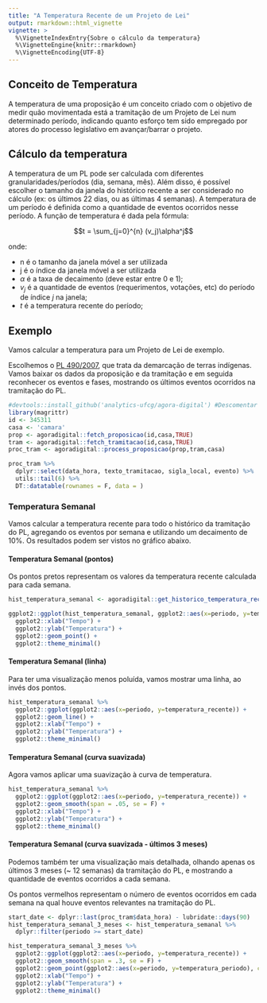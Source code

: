 ```yaml
---
title: "A Temperatura Recente de um Projeto de Lei"
output: rmarkdown::html_vignette
vignette: >
  %\VignetteIndexEntry{Sobre o cálculo da temperatura}
  %\VignetteEngine{knitr::rmarkdown}
  %\VignetteEncoding{UTF-8}
---
```


## Conceito de Temperatura

A temperatura de uma proposição é um conceito criado com o objetivo de medir quão movimentada está a tramitação de um Projeto de Lei num determinado período, indicando quanto esforço tem sido empregado por atores do processo legislativo em avançar/barrar o projeto.

## Cálculo da temperatura

A temperatura de um PL pode ser calculada com diferentes granularidades/períodos (dia, semana, mês). Além disso, é possível escolher o tamanho da janela do histórico recente a ser considerado no cálculo (ex: os últimos 22 dias, ou as últimas 4 semanas). A temperatura de um período é definida como a quantidade de eventos ocorridos nesse período. A função de temperatura é dada pela fórmula:

$$t = \sum_{j=0}^{n} (v_j)\alpha^j$$

onde:  

  - n é o tamanho da janela móvel a ser utilizada
  - j é o índice da janela móvel a ser utilizada
  - $\alpha$ é a taxa de decaimento (deve estar entre 0 e 1);  
  - $v_j$ é a quantidade de eventos (requerimentos, votações, etc) do período de índice $j$ na janela;  
  - $t$ é a temperatura recente do período;  
  
## Exemplo

Vamos calcular a temperatura para um Projeto de Lei de exemplo.

Escolhemos o [PL 490/2007](http://camara.gov.br/proposicoesWeb/fichadetramitacao?idProposicao=345311), que trata da demarcação de terras indígenas.
Vamos baixar os dados da proposição e da tramitação e em seguida reconhecer os eventos e fases, mostrando os últimos eventos ocorridos na tramitação do PL.

```r
#devtools::install_github('analytics-ufcg/agora-digital') #Descomentar para instalar o pacote
library(magrittr)
id <- 345311
casa <- 'camara'
prop <- agoradigital::fetch_proposicao(id,casa,TRUE)
tram <- agoradigital::fetch_tramitacao(id,casa,TRUE)
proc_tram <- agoradigital::process_proposicao(prop,tram,casa)

proc_tram %>%
  dplyr::select(data_hora, texto_tramitacao, sigla_local, evento) %>%
  utils::tail(6) %>%
  DT::datatable(rownames = F, data = )

```

### Temperatura Semanal

Vamos calcular a temperatura recente para todo o histórico da tramitação do PL, agregando os eventos por semana e utilizando um decaimento de 10%. Os resultados podem ser vistos no gráfico abaixo.

#### Temperatura Semanal (pontos)

Os pontos pretos representam os valores da temperatura recente calculada para cada semana.

```r
hist_temperatura_semanal <- agoradigital::get_historico_temperatura_recente(proc_tram, granularidade = 's', decaimento = 0.1)

ggplot2::ggplot(hist_temperatura_semanal, ggplot2::aes(x=periodo, y=temperatura_recente)) +
  ggplot2::xlab("Tempo") + 
  ggplot2::ylab("Temperatura") +
  ggplot2::geom_point() +
  ggplot2::theme_minimal()
```

#### Temperatura Semanal (linha)

Para ter uma visualização menos poluída, vamos mostrar uma linha, ao invés dos pontos.

```r
hist_temperatura_semanal %>% 
  ggplot2::ggplot(ggplot2::aes(x=periodo, y=temperatura_recente)) +
  ggplot2::geom_line() +
  ggplot2::xlab("Tempo") + 
  ggplot2::ylab("Temperatura") +
  ggplot2::theme_minimal()
```

#### Temperatura Semanal (curva suavizada)

Agora vamos aplicar uma suavização à curva de temperatura.

```r
hist_temperatura_semanal %>% 
  ggplot2::ggplot(ggplot2::aes(x=periodo, y=temperatura_recente)) +
  ggplot2::geom_smooth(span = .05, se = F) +
  ggplot2::xlab("Tempo") + 
  ggplot2::ylab("Temperatura") +
  ggplot2::theme_minimal()
```

#### Temperatura Semanal (curva suavizada - últimos 3 meses)

Podemos também ter uma visualização mais detalhada, olhando apenas os últimos 3 meses (~ 12 semanas) da tramitação do PL, e mostrando a quantidade de eventos ocorridos a cada semana.

Os pontos vermelhos representam o número de eventos ocorridos em cada semana na qual houve eventos relevantes na tramitação do PL.

```r
start_date <- dplyr::last(proc_tram$data_hora) - lubridate::days(90)
hist_temperatura_semanal_3_meses <- hist_temperatura_semanal %>% 
  dplyr::filter(periodo >= start_date)

hist_temperatura_semanal_3_meses %>% 
  ggplot2::ggplot(ggplot2::aes(x=periodo, y=temperatura_recente)) +
  ggplot2::geom_smooth(span = .3, se = F) +
  ggplot2::geom_point(ggplot2::aes(x=periodo, y=temperatura_periodo), colour='red', alpha=0.5, subset(hist_temperatura_semanal_3_meses, temperatura_periodo > 0)) +
  ggplot2::xlab("Tempo") + 
  ggplot2::ylab("Temperatura") +
  ggplot2::theme_minimal()
```
